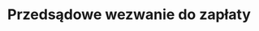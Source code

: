 ---
slug: przedsadowe-wezwanie-do-zaplaty
title: Przedsądowe wezwanie do zapłaty
categories: [biznes]
price: 50.00
---